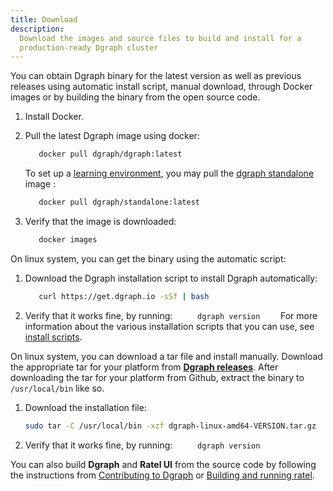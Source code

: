 ```yaml
---
title: Download
description:
  Download the images and source files to build and install for a
  production-ready Dgraph cluster
---
```


You can obtain Dgraph binary for the latest version as well as previous releases
using automatic install script, manual download, through Docker images or by
building the binary from the open source code.

<TabGroup>

<TabItem value="Docker">

1. Install Docker.

1. Pull the latest Dgraph image using docker:

   ```sh
      docker pull dgraph/dgraph:latest
   ```

   To set up a [learning environment](./single-host-setup), you may pull the
   [dgraph standalone](https://hub.docker.com/r/dgraph/standalone) image :

   ```sh
      docker pull dgraph/standalone:latest
   ```

1. Verify that the image is downloaded:

   ```sh
      docker images
   ```

</TabItem>

<TabItem value="Automatic">

On linux system, you can get the binary using the automatic script:

1. Download the Dgraph installation script to install Dgraph automatically:

   ```sh
      curl https://get.dgraph.io -sSf | bash
   ```

1. Verify that it works fine, by running: `      dgraph version     ` For more
   information about the various installation scripts that you can use, see
   [install scripts](https://github.com/dgraph-io/Install-Dgraph).

</TabItem>

<TabItem value="Manual">

On linux system, you can download a tar file and install manually. Download the
appropriate tar for your platform from
**[Dgraph releases](https://github.com/dgraph-io/dgraph/releases)**. After
downloading the tar for your platform from Github, extract the binary to
`/usr/local/bin` like so.

1. Download the installation file:

   ```sh
   sudo tar -C /usr/local/bin -xzf dgraph-linux-amd64-VERSION.tar.gz
   ```

1. Verify that it works fine, by running: `      dgraph version      `

</TabItem>

<TabItem value="Source">

You can also build **Dgraph** and **Ratel UI** from the source code by following
the instructions from
[Contributing to Dgraph](https://github.com/dgraph-io/dgraph/blob/master/CONTRIBUTING.md)
or
[Building and running ratel](https://github.com/dgraph-io/ratel/blob/master/INSTRUCTIONS.md).

</TabItem>

</TabGroup>
